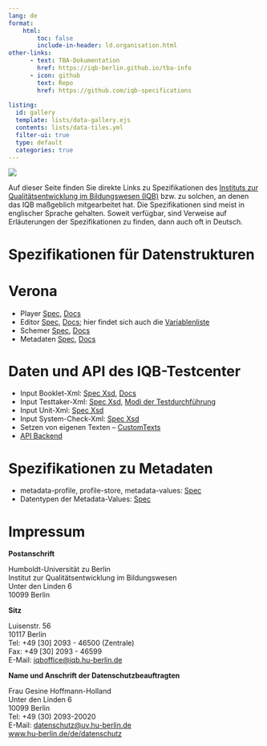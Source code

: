 ```yaml
---
lang: de
format:
    html:
        toc: false
        include-in-header: ld.organisation.html
other-links:
      - text: TBA-Dokumentation
        href: https://iqb-berlin.github.io/tba-info
      - icon: github
        text: Repo
        href: https://github.com/iqb-specifications
        
listing:
  id: gallery
  template: lists/data-gallery.ejs
  contents: lists/data-tiles.yml
  filter-ui: true
  type: default
  categories: true
---
```


![](banner.jpg)

Auf dieser Seite finden Sie direkte Links zu Spezifikationen des [Instituts zur Qualitätsentwicklung im Bildungswesen (IQB)](https://www.iqb.hu-berlin.de) bzw. zu solchen, an denen das IQB maßgeblich mitgearbeitet hat. Die Spezifikationen sind meist in englischer Sprache gehalten. Soweit verfügbar, sind Verweise auf Erläuterungen der Spezifikationen zu finden, dann auch oft in Deutsch.


# Spezifikationen für Datenstrukturen

::: {#gallery}
:::

# Verona

* Player [Spec](https://verona-interfaces.github.io/player/), [Docs](https://verona-interfaces.github.io/player-docs/)
* Editor [Spec](https://verona-interfaces.github.io/editor/), [Docs](https://verona-interfaces.github.io/editor-docs/); hier findet sich auch die [Variablenliste](https://verona-interfaces.github.io/editor-docs/#parameter-variables)
* Schemer [Spec](https://verona-interfaces.github.io/schemer/), [Docs](https://verona-interfaces.github.io/schemer-docs/)
* Metadaten [Spec](https://verona-interfaces.github.io/metadata/verona-module-metadata.html), [Docs](https://verona-interfaces.github.io/intro/metadata.html)


# Daten und API des IQB-Testcenter

* Input Booklet-Xml: [Spec Xsd](https://github.com/iqb-berlin/testcenter/blob/master/definitions/vo_Booklet.xsd), [Docs](https://pages.cms.hu-berlin.de/iqb/testcenter/pages/booklet-config.html)
* Input Testtaker-Xml: [Spec Xsd](https://github.com/iqb-berlin/testcenter/blob/master/definitions/vo_Testtakers.xsd), [Modi der Testdurchführung](https://pages.cms.hu-berlin.de/iqb/testcenter/pages/test-mode.html)
* Input Unit-Xml: [Spec Xsd](https://github.com/iqb-berlin/testcenter/blob/master/definitions/vo_Unit.xsd)
* Input System-Check-Xml: [Spec Xsd](https://github.com/iqb-berlin/testcenter/blob/master/definitions/vo_SysCheck.xsd)
* Setzen von eigenen Texten -- [CustomTexts](https://pages.cms.hu-berlin.de/iqb/testcenter/pages/custom-texts.html)
* [API Backend](https://pages.cms.hu-berlin.de/iqb/testcenter/dist/api/index.html)

# Spezifikationen zu Metadaten

* metadata-profile, profile-store, metadata-values: [Spec](https://iqb-vocabs.github.io/metadata/)
* Datentypen der Metadata-Values: [Spec](https://github.com/iqb-vocabs/metadata/blob/master/docs/value-types.md)


# Impressum

**Postanschrift**

Humboldt-Universität zu Berlin<br/>
Institut zur Qualitätsentwicklung im Bildungswesen<br/>
Unter den Linden 6<br/>
10099 Berlin

**Sitz**

Luisenstr. 56<br/>
10117 Berlin<br/>
Tel: +49 [30] 2093 - 46500 (Zentrale)<br/>
Fax: +49 [30] 2093 - 46599<br/>
E-Mail: [iqboffice@iqb.hu-berlin.de](mailto:iqboffice@iqb.hu-berlin.de)

**Name und Anschrift der Datenschutzbeauftragten**

Frau Gesine Hoffmann-Holland<br/>
Unter den Linden 6<br/>
10099 Berlin<br/>
Tel: +49 (30) 2093-20020<br/>
E-Mail: [datenschutz@uv.hu-berlin.de](mailto:datenschutz@uv.hu-berlin.de)<br/>
[www.hu-berlin.de/de/datenschutz](www.hu-berlin.de/de/datenschutz)